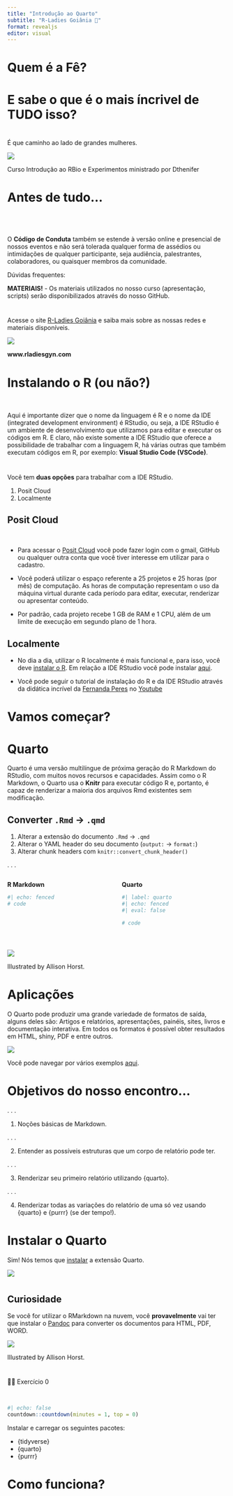 ```yaml
---
title: "Introdução ao Quarto"
subtitle: "R-Ladies Goiânia 💜"
format: revealjs
editor: visual
---
```


# Quem é a Fê?

# E sabe o que é o mais íncrivel de TUDO isso?

#  {background-color="#B048A2"}

É que caminho ao lado de grandes mulheres.

![](img/turma_RLadiesgyn.jpg)

::: footer
Curso Introdução ao RBio e Experimentos ministrado por Dthenifer
:::

# Antes de tudo...

# 

<br>

O **Código de Conduta** também se estende à versão online e presencial de nossos eventos e não será tolerada qualquer forma de assédios ou intimidações de qualquer participante, seja audiência, palestrantes, colaboradores, ou quaisquer membros da comunidade.

::: fragment
Dúvidas frequentes:

**MATERIAIS!** - Os materiais utilizados no nosso curso (apresentação, scripts) serão disponibilizados através do nosso GitHub. 
:::

#

Acesse o site [R-Ladies Goiânia](https://www.rladiesgyn.com/) e saiba mais sobre as nossas redes e materiais disponíveis.

![](img/imagem8.png){fig-align="center"}

::: footer
**www.rladiesgyn.com**
:::

# Instalando o R (ou não?)

<br>

Aqui é importante dizer que o nome da linguagem é R e o nome da IDE (integrated development environment) é RStudio, ou seja, a IDE RStudio é um ambiente de desenvolvimento que utilizamos para editar e executar os códigos em R. E claro, não existe somente a IDE RStudio que oferece a possibilidade de trabalhar com a linguagem R, há várias outras que também executam códigos em R, por exemplo: **Visual Studio Code (VSCode)**.

#

Você tem **duas opções** para trabalhar com a IDE RStudio.

1.  Posit Cloud
2.  Localmente

## Posit Cloud

<br>

-   Para acessar o [Posit Cloud](https://posit.cloud/) você pode fazer login com o gmail, GitHub ou qualquer outra conta que você tiver interesse em utilizar para o cadastro.

-   Você poderá utilizar o espaço referente a 25 projetos e 25 horas (por mês) de computação. As horas de computação representam o uso da máquina virtual durante cada período para editar, executar, renderizar ou apresentar conteúdo.

-   Por padrão, cada projeto recebe 1 GB de RAM e 1 CPU, além de um limite de execução em segundo plano de 1 hora.

## Localmente

-   No dia a dia, utilizar o R localmente é mais funcional e, para isso, você deve [instalar o R](https://posit.co/download/rstudio-desktop/). Em relação a IDE RStudio você pode instalar [aqui](https://posit.co/download/rstudio-desktop/).

-   Você pode seguir o tutorial de instalação do R e da IDE RStudio através da didática incrível da [Fernanda Peres](https://fernandafperes.com.br/) no [Youtube](https://youtu.be/WVogdSlk7gY?si=5IdaVHMgisEY3MZG)

# Vamos começar?

# Quarto

Quarto é uma versão multilíngue de próxima geração do R Markdown do RStudio, com muitos novos recursos e capacidades. Assim como o R Markdown, o Quarto usa o **Knitr** para executar código R e, portanto, é capaz de renderizar a maioria dos arquivos Rmd existentes sem modificação.

## Converter `.Rmd` → `.qmd`

1.  Alterar a extensão do documento `.Rmd` → `.qmd`
2.  Alterar o YAML header do seu documento (`output:` → `format:`)
3.  Alterar chunk headers com `knitr::convert_chunk_header()`

. . .

::: columns
::: {.column width="50%"}
**R Markdown**

```r
#| echo: fenced
# code
```
:::

::: {.column width="50%"}
**Quarto**

```r
#| label: quarto
#| echo: fenced
#| eval: false

# code
```
:::
:::

# 

![](img/imagem5.png){fig-align="center"}


::: footer
Illustrated by Allison Horst.
:::

# Aplicações 

O Quarto pode produzir uma grande variedade de formatos de saída, alguns deles são: Artigos e relatórios, apresentações, painéis, sites, livros e documentação interativa. Em todos os formatos é possível obter resultados em HTML, shiny, PDF e entre outros.

![](img/imagem7.png){fig-align="center"}


Você pode navegar por vários exemplos [aqui](https://quarto.org/docs/gallery/). 


# Objetivos do nosso encontro...

. . .

1. Noções básicas de Markdown.

. . .

2. Entender as possíveis estruturas que um corpo de relatório pode ter.

. . .

3. Renderizar seu primeiro relatório utilizando {quarto}.

. . .

4. Renderizar todas as variações do relatório de uma só vez usando {quarto} e {purrr} (se der tempo!).


# Instalar o Quarto

Sim! Nós temos que [instalar](https://quarto.org/docs/download/index.html#:~:text=Install%20a%20release%20or%20pre-release%20build%20of%20Quarto.%20Current%20Release) a extensão Quarto.

![](img/imagem3.png){fig-align="center"}

#

::: {.callout-note}

## Curiosidade

Se você for utilizar o RMarkdown na nuvem, você **provavelmente** vai ter que instalar o [Pandoc](https://pandoc.org/installing.html) para converter os documentos para HTML, PDF, WORD.
:::



![](img/imagem9.png){fig-align="center"}



::: footer
Illustrated by Allison Horst.
:::


# {background-color="#B048A2"} 

💪🏼 Exercício 0 

<br>

```r
#| echo: false
countdown::countdown(minutes = 1, top = 0)
```

Instalar e carregar os seguintes pacotes:

- {tidyverse}
- {quarto}
- {purrr}







# Como funciona?